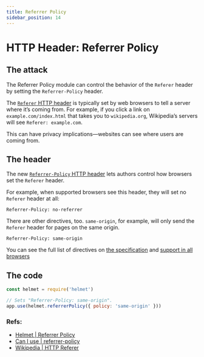 ```yaml
---
title: Referrer Policy
sidebar_position: 14
---
```



# HTTP Header: Referrer Policy

## The attack

The Referrer Policy module can control the behavior of the `Referer` header by setting the `Referrer-Policy` header.

The [`Referer` HTTP header](https://en.wikipedia.org/wiki/HTTP_referer) is typically set by web browsers to tell a server where it’s coming from. For example, if you click a link on `example.com/index.html` that takes you to `wikipedia.org`, Wikipedia’s servers will see `Referer: example.com`.

This can have privacy implications—websites can see where users are coming from.

## The header

The new [`Referrer-Policy` HTTP header](https://www.w3.org/TR/referrer-policy/#referrer-policy-header) lets authors control how browsers set the `Referer` header.

For example, when supported browsers see this header, they will set no `Referer` header at all:

```
Referrer-Policy: no-referrer
```

There are other directives, too. `same-origin`, for example, will only send the `Referer` header for pages on the same origin.

```
Referrer-Policy: same-origin
```

You can see the full list of directives on [the specification](https://www.w3.org/TR/referrer-policy/#referrer-policies) and [support in all browsers](http://caniuse.com/#feat=referrer-policy)


## The code

```js
const helmet = require('helmet')

// Sets "Referrer-Policy: same-origin".
app.use(helmet.referrerPolicy({ policy: 'same-origin' }))
```

### Refs:

- [Helmet | Referrer Policy](https://helmetjs.github.io/docs/referrer-policy)
- [Can I use | referrer-policy](http://caniuse.com/#feat=referrer-policy)
- [Wikipedia | HTTP Referer ](https://en.wikipedia.org/wiki/HTTP_referer)